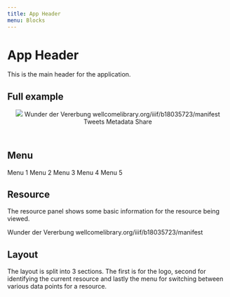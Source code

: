 ```yaml
---
title: App Header
menu: Blocks
---
```



# App Header
This is the main header for the application.


## Full example
<Playground>
  <Header>
    <Header.Logo>
      <img src="https://via.placeholder.com/50x50" />
    </Header.Logo>
    <Header.Resource>
      <Header.ResourceHeading>Wunder der Vererbung</Header.ResourceHeading>
      <Header.ResourceLink target="_blank" href="https://wellcomelibrary.org/iiif/b18035723/manifest">
        wellcomelibrary.org/iiif/b18035723/manifest
      </Header.ResourceLink>
    </Header.Resource>
    <Header.Menu>
      <Header.MenuItem isSelected={true}>Tweets</Header.MenuItem>
      <Header.MenuItem>Metadata</Header.MenuItem>
      <Header.MenuItem>Share</Header.MenuItem>
    </Header.Menu>
  </Header>
</Playground>


## Menu

<Playground>
  <Header.Menu>
    <Header.MenuItem>Menu 1</Header.MenuItem>
    <Header.MenuItem isSelected={true}>Menu 2</Header.MenuItem>
    <Header.MenuItem>Menu 3</Header.MenuItem>
    <Header.MenuItem>Menu 4</Header.MenuItem>
    <Header.MenuItem>Menu 5</Header.MenuItem>
  </Header.Menu>
</Playground>

## Resource
The resource panel shows some basic information for the resource being viewed.

<Playground>
  <Header.Resource>
    <Header.ResourceHeading>Wunder der Vererbung</Header.ResourceHeading>
    <Header.ResourceLink target="_blank" href="https://wellcomelibrary.org/iiif/b18035723/manifest">
      wellcomelibrary.org/iiif/b18035723/manifest
    </Header.ResourceLink>
  </Header.Resource>
</Playground>

## Layout
The layout is split into 3 sections. The first is for the logo, second for identifying the current 
resource and lastly the menu for switching between various data points for a resource.

<Playground>
  <Header style={{ border: '3px solid #000', boxshadow: 'none' }}>
    <Header.Logo>
      <div style={{ background: 'teal', height: '100%' }} />
    </Header.Logo>
    <Header.Resource>
      <div style={{ background: 'lightblue', height: '100%' }} />
    </Header.Resource>
    <Header.Menu>
      <div style={{ background: 'teal', height: '100%', flex: '1 1 0px' }} />
    </Header.Menu>
  </Header>
</Playground>
